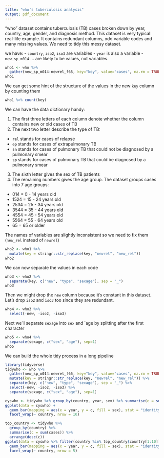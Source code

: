 ```yaml
---
title: "who’s tuberculosis analysis"
output: pdf_document
---
```


"who" dataset contains tuberculosis (TB) cases broken down by year, country, age, gender, and diagnosis method.
This dataset is very typical real-life example. It contains redundant columns, odd variable codes and many missing values. We need to tidy this messy dataset.

we have:
- `country`, `iso2`, `iso3` are variables
- `year` is also a variable
- `new_sp_m014` ... are likely to be values, not variables

```r
who1 <- who %>%
  gather(new_sp_m014:newrel_f65, key="key", value="cases", na.rm = TRUE)
who1
```

We can get some hint of the structure of the values in the new `key` column by counting them

```r
who1 %>% count(key)
```

We can have the data dictionary handy:

1. The first three letters of each column denote whether the column contains new or old cases of TB
2. The next two letter describe the type of TB:
* `rel` stands for cases of relapse
* `ep` stands for cases of extrapulmonary TB
* `sn` stands for cases of pulmonary TB that could not be diagnosed by a pulmonary smear
* `sp` stands for cases of pulmonary TB that could be diagnosed by a pulmonary smear
3. The sixth letter gives the sex of TB patients
4. The remaining numbers gives the age group. The dataset groups cases into 7 age groups:
* 014 = 0 - 14 years old
* 1524 = 15 - 24 years old
* 2534 = 25 - 34 years old
* 3544 = 35 - 44 years old
* 4554 = 45 - 54 years old
* 5564 = 55 - 64 years old
* 65 = 65 or older

The names of variables are slightly inconsistent so we need to fix them (`new_rel` instead of `newrel`)

```r
who2 <- who1 %>%
  mutate(key = stringr::str_replace(key, "newrel", "new_rel"))
who2
```

We can now separate the values in each code

```r
who3 <- who2 %>%
  separate(key, c("new", "type", "sexage"), sep = "_")
who3
```

Then we might drop the `new` column because it's constant in this dataset. Let's drop `iso2` and `iso3` too since they are redundant.

```r
who4 <- who3 %>%
  select(-new, -iso2, -iso3)
```

Next we'll separate `sexage` into `sex` and `age by splitting after the first character

```r
who5 <- who4 %>%
  separate(sexage, c("sex", "age"), sep=1)
who5
```

We can build the whole tidy process in a long pipeline

```r
library(tidyverse)
tidywho <- who %>%
  gather(new_sp_m014:newrel_f65, key="key", value="cases", na.rm = TRUE) %>%
  mutate(key = stringr::str_replace(key, "newrel", "new_rel")) %>%
  separate(key, c("new", "type", "sexage"), sep = "_") %>%
  select(-new, -iso2, -iso3) %>%
  separate(sexage, c("sex", "age"), sep=1)
```

```r
cyswho <- tidywho %>% group_by(country, year, sex) %>% summarise(c = sum(cases))
ggplot(data = cyswho) +
  geom_bar(mapping = aes(x = year, y = c, fill = sex), stat = "identity") + 
  facet_wrap(~ country, nrow = 10)
```

```r
top_country <- tidywho %>% 
  group_by(country) %>% 
  summarise(c = sum(cases)) %>%
  arrange(desc(c))
ggplot(data = cyswho %>% filter(country %in% top_country$country[1:10])) +
  geom_bar(mapping = aes(x = year, y = c, fill = sex), stat = "identity") + 
  facet_wrap(~ country, nrow = 5)
```

